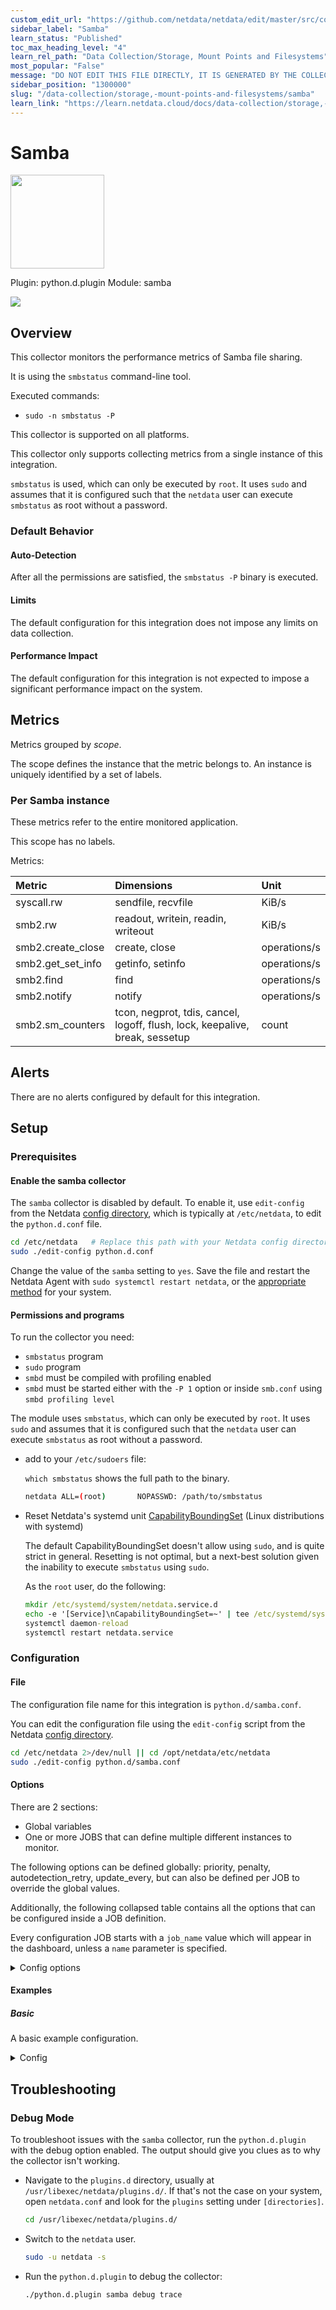 ```yaml
---
custom_edit_url: "https://github.com/netdata/netdata/edit/master/src/collectors/python.d.plugin/samba/metadata.yaml"
sidebar_label: "Samba"
learn_status: "Published"
toc_max_heading_level: "4"
learn_rel_path: "Data Collection/Storage, Mount Points and Filesystems"
most_popular: "False"
message: "DO NOT EDIT THIS FILE DIRECTLY, IT IS GENERATED BY THE COLLECTOR'S metadata.yaml FILE"
sidebar_position: "1300000"
slug: "/data-collection/storage,-mount-points-and-filesystems/samba"
learn_link: "https://learn.netdata.cloud/docs/data-collection/storage,-mount-points-and-filesystems/samba"
---
```



# Samba


<img src="https://netdata.cloud/img/samba.svg" width="150"/>


Plugin: python.d.plugin
Module: samba

<img src="https://img.shields.io/badge/maintained%20by-Netdata-%2300ab44" />

## Overview

This collector monitors the performance metrics of Samba file sharing.

It is using the `smbstatus` command-line tool.

Executed commands:

- `sudo -n smbstatus -P`


This collector is supported on all platforms.

This collector only supports collecting metrics from a single instance of this integration.

`smbstatus` is used, which can only be executed by `root`. It uses `sudo` and assumes that it is configured such that the `netdata` user can execute `smbstatus` as root without a password.


### Default Behavior

#### Auto-Detection

After all the permissions are satisfied, the `smbstatus -P` binary is executed.

#### Limits

The default configuration for this integration does not impose any limits on data collection.

#### Performance Impact

The default configuration for this integration is not expected to impose a significant performance impact on the system.


## Metrics

Metrics grouped by *scope*.

The scope defines the instance that the metric belongs to. An instance is uniquely identified by a set of labels.



### Per Samba instance

These metrics refer to the entire monitored application.

This scope has no labels.

Metrics:

| Metric | Dimensions | Unit |
|:------|:----------|:----|
| syscall.rw | sendfile, recvfile | KiB/s |
| smb2.rw | readout, writein, readin, writeout | KiB/s |
| smb2.create_close | create, close | operations/s |
| smb2.get_set_info | getinfo, setinfo | operations/s |
| smb2.find | find | operations/s |
| smb2.notify | notify | operations/s |
| smb2.sm_counters | tcon, negprot, tdis, cancel, logoff, flush, lock, keepalive, break, sessetup | count |



## Alerts

There are no alerts configured by default for this integration.


## Setup

### Prerequisites

#### Enable the samba collector

The `samba` collector is disabled by default. To enable it, use `edit-config` from the Netdata [config directory](/docs/configuring/configuration), which is typically at `/etc/netdata`, to edit the `python.d.conf` file.

```bash
cd /etc/netdata   # Replace this path with your Netdata config directory, if different
sudo ./edit-config python.d.conf
```
Change the value of the `samba` setting to `yes`. Save the file and restart the Netdata Agent with `sudo systemctl restart netdata`, or the [appropriate method](/docs/maintaining/starting-and-stopping-netdata-agents) for your system.


#### Permissions and programs

To run the collector you need:

- `smbstatus` program
- `sudo` program
- `smbd` must be compiled with profiling enabled
- `smbd` must be started either with the `-P 1` option or inside `smb.conf` using `smbd profiling level`

The module uses `smbstatus`, which can only be executed by `root`. It uses `sudo` and assumes that it is configured such that the `netdata` user can execute `smbstatus` as root without a password.

- add to your `/etc/sudoers` file:

  `which smbstatus` shows the full path to the binary.

  ```bash
  netdata ALL=(root)       NOPASSWD: /path/to/smbstatus
  ```

- Reset Netdata's systemd unit [CapabilityBoundingSet](https://www.freedesktop.org/software/systemd/man/systemd.exec.html#Capabilities) (Linux distributions with systemd)

  The default CapabilityBoundingSet doesn't allow using `sudo`, and is quite strict in general. Resetting is not optimal, but a next-best solution given the inability to execute `smbstatus` using `sudo`.


  As the `root` user, do the following:

  ```cmd
  mkdir /etc/systemd/system/netdata.service.d
  echo -e '[Service]\nCapabilityBoundingSet=~' | tee /etc/systemd/system/netdata.service.d/unset-capability-bounding-set.conf
  systemctl daemon-reload
  systemctl restart netdata.service
  ```



### Configuration

#### File

The configuration file name for this integration is `python.d/samba.conf`.


You can edit the configuration file using the `edit-config` script from the
Netdata [config directory](/docs/configuring/configuration#the-netdata-config-directory).

```bash
cd /etc/netdata 2>/dev/null || cd /opt/netdata/etc/netdata
sudo ./edit-config python.d/samba.conf
```
#### Options

There are 2 sections:

* Global variables
* One or more JOBS that can define multiple different instances to monitor.

The following options can be defined globally: priority, penalty, autodetection_retry, update_every, but can also be defined per JOB to override the global values.

Additionally, the following collapsed table contains all the options that can be configured inside a JOB definition.

Every configuration JOB starts with a `job_name` value which will appear in the dashboard, unless a `name` parameter is specified.


<details><summary>Config options</summary>

| Name | Description | Default | Required |
|:----|:-----------|:-------|:--------:|
| update_every | Sets the default data collection frequency. | 5 | no |
| priority | Controls the order of charts at the netdata dashboard. | 60000 | no |
| autodetection_retry | Sets the job re-check interval in seconds. | 0 | no |
| penalty | Indicates whether to apply penalty to update_every in case of failures. | yes | no |

</details>

#### Examples

##### Basic

A basic example configuration.

<details><summary>Config</summary>

```yaml
my_job_name:
  name: my_name
  update_every: 1

```
</details>



## Troubleshooting

### Debug Mode

To troubleshoot issues with the `samba` collector, run the `python.d.plugin` with the debug option enabled. The output
should give you clues as to why the collector isn't working.

- Navigate to the `plugins.d` directory, usually at `/usr/libexec/netdata/plugins.d/`. If that's not the case on
  your system, open `netdata.conf` and look for the `plugins` setting under `[directories]`.

  ```bash
  cd /usr/libexec/netdata/plugins.d/
  ```

- Switch to the `netdata` user.

  ```bash
  sudo -u netdata -s
  ```

- Run the `python.d.plugin` to debug the collector:

  ```bash
  ./python.d.plugin samba debug trace
  ```


